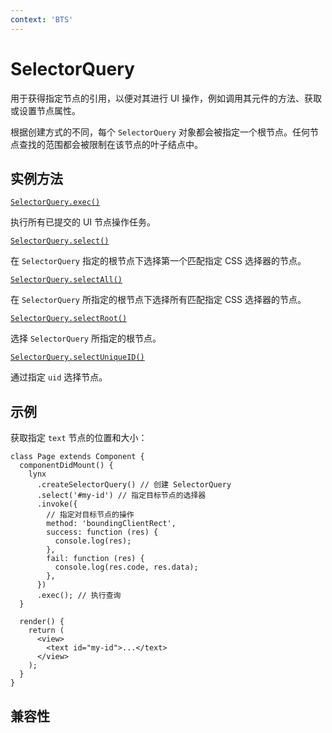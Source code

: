 ```yaml
---
context: 'BTS'
---
```


# SelectorQuery

用于获得指定节点的引用，以便对其进行 UI 操作，例如调用其元件的方法、获取或设置节点属性。

根据创建方式的不同，每个 `SelectorQuery` 对象都会被指定一个根节点。任何节点查找的范围都会被限制在该节点的叶子结点中。

## 实例方法

[`SelectorQuery.exec()`](./selector-query/selector-query-exec.mdx)

执行所有已提交的 UI 节点操作任务。

[`SelectorQuery.select()`](./selector-query/selector-query-select.mdx)

在 `SelectorQuery` 指定的根节点下选择第一个匹配指定 CSS 选择器的节点。

[`SelectorQuery.selectAll()`](./selector-query/selector-query-select-all.mdx)

在 `SelectorQuery` 所指定的根节点下选择所有匹配指定 CSS 选择器的节点。

[`SelectorQuery.selectRoot()`](./selector-query/selector-query-select-root.mdx)

选择 `SelectorQuery` 所指定的根节点。

[`SelectorQuery.selectUniqueID()`](./selector-query/selector-query-select-unique-id.mdx)

通过指定 `uid` 选择节点。

## 示例

获取指定 `text` 节点的位置和大小：

```tsx
class Page extends Component {
  componentDidMount() {
    lynx
      .createSelectorQuery() // 创建 SelectorQuery
      .select('#my-id') // 指定目标节点的选择器
      .invoke({
        // 指定对目标节点的操作
        method: 'boundingClientRect',
        success: function (res) {
          console.log(res);
        },
        fail: function (res) {
          console.log(res.code, res.data);
        },
      })
      .exec(); // 执行查询
  }

  render() {
    return (
      <view>
        <text id="my-id">...</text>
      </view>
    );
  }
}
```

## 兼容性


<LegacyCompatTable metadata="lynx-api/selector-query/SelectorQuery" />
